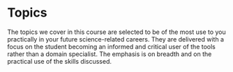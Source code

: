 # Topics

The topics we cover in this course are selected to be of the most use to you practically in your future science-related careers. They are delivered with a focus on the student becoming an informed and critical user of the tools rather than a domain specialist. The emphasis is on breadth and on the practical use of the skills discussed. 